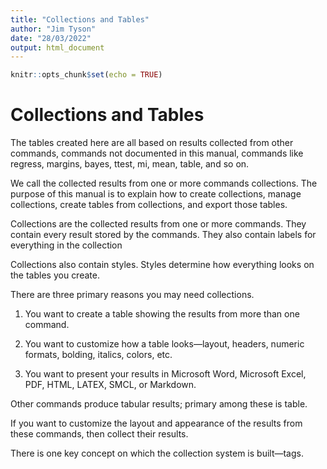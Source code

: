```yaml
---
title: "Collections and Tables"
author: "Jim Tyson"
date: "28/03/2022"
output: html_document
---
```


```r
knitr::opts_chunk$set(echo = TRUE)
```

# Collections and Tables

The tables created here are all based on results collected from other commands, commands not documented in this manual, commands like regress, margins, bayes, ttest, mi, mean, table, and so on.

We call the collected results from one or more commands collections. The purpose of this manual is to explain how to create collections, manage collections, create tables from collections, and export those tables.

Collections are the collected results from one or more commands. They contain every result stored by the commands. They also contain labels for everything in the collection

Collections also contain styles. Styles determine how everything looks on the tables you create.

There are three primary reasons you may need collections.

1.  You want to create a table showing the results from more than one command.

2.  You want to customize how a table looks---layout, headers, numeric formats, bolding, italics, colors, etc.

3.  You want to present your results in Microsoft Word, Microsoft Excel, PDF, HTML, LATEX, SMCL, or Markdown.

Other commands produce tabular results; primary among these is table.

If you want to customize the layout and appearance of the results from these commands, then collect their results.

There is one key concept on which the collection system is built---tags.
